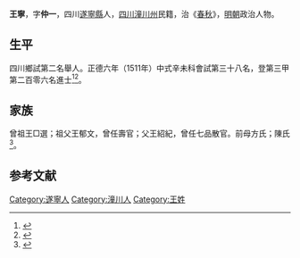 {{Otheruses|王宁}}
{{明清人物信息框
| 姓名 = 王寧
| 原名 =
| 圖片名稱= 
| 圖片大小 =
| 圖片說明 = 
| 最高職務 =
| 國家 = 大明 
| 爵位 =
| 籍貫 = 四川[[遂寧縣|遂寧縣]]
| 族裔 = 
| 旗籍 = 
| 字號 = 
| 諡號 =
| 出生日期 = 九月十二日
| 出生地點 =
| 逝世日期 = 卒年不詳 
| 逝世地點 =
| 墓葬 =
| 配偶 = 楊氏
| 親屬 = 曾祖王□選，祖王郁文，父王紹紀，前母方氏；陳氏
| 出身 =
* 正德六年辛未科同進士出身
| 經歷 =
| 著作 =  
}}
'''王寧'''{{BD|1483年||？年||}}，字'''仲一'''，四川[[遂寧縣|遂寧縣]]人，[[四川|四川]][[潼川州|潼川州]]民籍，治《[[春秋|春秋]]》，[[明朝|明朝]]政治人物。

== 生平 ==
四川鄉試第二名舉人。正德六年（1511年）中式辛未科會試第三十八名，登第三甲第二百零六名進士<ref>{{Cite book|title=《皇明贡举考》卷五|last=（明）[[张朝瑞|张朝瑞]]|first=|publisher=《续修四库全书》史部第828册|year=|isbn=|location=|pages=}}</ref><ref>{{Cite book|title=贡举志五种 上|last=鲁小俊，江俊伟著|first=|publisher=武汉：武汉大学出版社|year=2009|isbn=978-7-307-07043-1|location=|pages=}}</ref>。

== 家族 ==
曾祖王□選；祖父王郁文，曾任壽官；父王紹紀，曾任七品散官。前母方氏；陳氏<ref>{{Cite book|title=天一阁藏明代科举录选刊 登科录 点校本|last=龚延明主编|first=|publisher=宁波出版社|year=2016|isbn=978-7-5526-2320-8|location=宁波|pages=|quote=《天一閣藏明代科舉錄選刊.登科錄》之《正德六年辛未科進士登科錄》}}</ref>。

==参考文献==
{{reflist}}


{{正德六年辛未科殿試金榜}}

[[Category:遂寧人|Category:遂寧人]]
[[Category:潼川人|Category:潼川人]]
[[Category:王姓|Category:王姓]]


{{明朝人物小作品}}